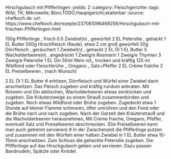 Hirschgulasch mit Pfifferlingen
:yields: 2
:category: Fleischgerichte
:tags: Wild; TK; Mikrowelle; Büro;TODO;Hauptgericht;skalierbar
:source: chefkoch.de
:url: https://www.chefkoch.de/rezepte/237061096469256/Hirschgulasch-mit-frischen-Pfifferlingen.html

150g Pfifferlinge , frisch
0.5 Zwiebel(n) , gewürfelt
2 EL Petersilie , gehackt
1 EL Butter
500g Hirschfleisch (Keule), etwa 2 cm groß gewürfelt
50g Dörrfleisch , geräuchert
1 Zwiebel(n) , gehackt
2 EL Öl
1 EL Butter
5 Wacholderbeere(n) , angedrückt
1 Zweig/e Rosmarin
1 Zweig/e Thymian
3 Zweig/e Petersilie
1 EL Gin
50ml Wein rot,, trocken und kräftig
125 ml Wildfond oder Fleischbrühe
_ Oregano
_ Salz+Pfeffer
2 EL Crème fraîche
2 EL Preiselbeeren , (nach Wunsch)

2 EL Öl
1 EL Butter
# erhitzen, Dörrfleisch und Würfel einer Zwiebel darin anschwitzen. Das Fleisch zugeben und kräftig rundum anbraten. Mit Rotwein und Gin ablöschen, Wacholderbeeren etwas zerdrücken und zugeben. Die Kräuterzweige zu einem Strauß zusammenbinden und zugeben. Noch etwas Wildfond oder Brühe zugeben. Zugedeckt etwa 1 Stunde auf kleiner Flamme schmoren, öfter umrühren und den Fond oder die Brühe nach und nach zugeben.
  Nach der Garzeit den Kräuterstrauß und die Wacholderbeeren herausnehmen, Mit Creme fraiche, Oregano, Pfeffer, eventuell Salz und Preiselbeeren abschmecken. (Die Preiselbeeren kann man auch getrennt servieren)
# In der Zwischenzeit die Pfifferlinge putzen und zusammen mit den Würfeln einer halben Zwiebel in 1 EL Butter etwa 10-15min anschwitzen. Zum Schluss die gehackte Petersilie zugeben.
  Die Pfifferlinge auf das Hirschgulasch geben und servieren.
  Dazu passen Bandnudeln, Spätzle oder Knödel.
